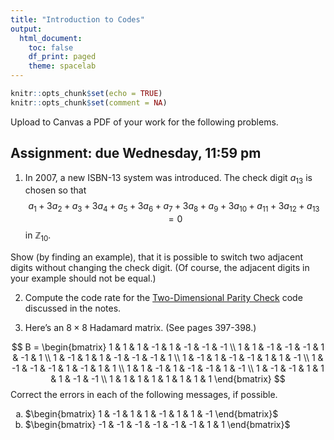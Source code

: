 ```yaml
---
title: "Introduction to Codes"
output:
  html_document:
    toc: false
    df_print: paged
    theme: spacelab
---
```


```r
knitr::opts_chunk$set(echo = TRUE)
knitr::opts_chunk$set(comment = NA)
```

Upload to Canvas a PDF of your work for the following problems. 

## Assignment: due Wednesday, 11:59 pm

1. In 2007, a new ISBN-13 system was introduced. The check digit $a_{13}$ is chosen so that
$$
a_1 + 3a_2 + a_3 + 3a_4 + a_5 + 3a_6 + a_7 + 3a_8 + a_9 +3a_{10} + a_{11} + 3a_{12} + a_{13} = 0
$$
in $\mathbb{Z}_{10}$.

Show (by finding an example), that it is possible to switch two adjacent digits without changing the check digit. (Of course, the adjacent digits in your example should not be equal.)

2. Compute the code rate for the [Two-Dimensional Parity Check](https://djhunter.github.io/cryptography/slides/17codes1.html#/two-dimensional-parity-check) code discussed in the notes. 

3. Here's an $8 \times 8$ Hadamard matrix. (See pages 397-398.)

$$
B = \begin{bmatrix} 
1 & 1 & 1 & -1 & 1 & -1 & -1 & -1 \\ 
1 & 1 & -1 & -1 & -1 & 1 & -1 & 1 \\ 
1 & -1 & 1 & 1 & -1 & -1 & -1 & 1 \\ 
1 & -1 & 1 & -1 & -1 & 1 & 1 & -1 \\ 
1 & -1 & -1 & -1 & 1 & -1 & 1 & 1 \\ 
1 & 1 & -1 & 1 & -1 & -1 & 1 & -1 \\ 
1 & -1 & -1 & 1 & 1 & 1 & -1 & -1 \\ 
1 & 1 & 1 & 1 & 1 & 1 & 1 & 1  
\end{bmatrix}
$$
Correct the errors in each of the following messages, if possible.

a. $\begin{bmatrix} 1 & -1 & 1 & 1 & -1 & 1 & 1 & -1 \end{bmatrix}$ 
b. $\begin{bmatrix} -1 & -1 & -1 & -1 & -1 & -1 & 1 & 1 \end{bmatrix}$ 
